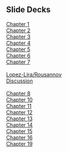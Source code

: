 ## Slide Decks

[Chapter 1](Chapter01.pdf){target="_blank"}<br>
[Chapter 2](Chapter02.pdf){target="_blank"}<br>
[Chapter 3](Chapter03.pdf){target="_blank"}<br>
[Chapter 4](Chapter04.pdf){target="_blank"}<br>
[Chapter 5](Chapter05.pdf){target="_blank"}<br>
[Chapter 6](Chapter06.pdf){target="_blank"}<br>
[Chapter 7](Chapter07.pdf){target="_blank"}<br><br>
[Lopez-Lira/Rousannov](https://papers.ssrn.com/sol3/papers.cfm?abstract_id=3628120){target="_blank"}<br>
[Discussion](KBack_2022_Utah_Discussion.pdf){target="_blank"}<br><br>
[Chapter 8](Chapter08.pdf){target="_blank"}<br>
[Chapter 10](Chapter10.pdf){target="_blank"}<br>
[Chapter 11](Chapter11.pdf){target="_blank"}<br>
[Chapter 12](Chapter12.pdf){target="_blank"}<br>
[Chapter 13](Chapter13.pdf){target="_blank"}<br>
[Chapter 14](Chapter14.pdf){target="_blank"}<br>
[Chapter 15](Chapter15.pdf){target="_blank"}<br>
[Chapter 16](Chapter16.pdf){target="_blank"}<br>
[Chapter 19](Chapter19.pdf){target="_blank"}

